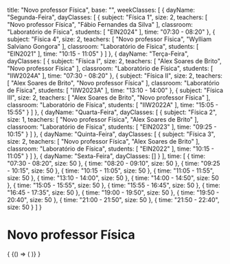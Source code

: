   title: "Novo professor Física",
  base: "",
  weekClasses: [
    {
      dayName: "Segunda-Feira",
      dayClasses: [
        {
          subject: "Física 1",
          size: 2,
          teachers: [
            "Novo professor Física",
            "Fábio Fernandes da Silva"
          ],
          classroom: "Laboratório de Física",
          students: [
            "EIN2024"
          ],
          time: "07:30 - 08:20"
        },
        {
          subject: "Física 4",
          size: 2,
          teachers: [
            "Novo professor Física",
            "Wylliam Salviano Gongora"
          ],
          classroom: "Laboratório de Física",
          students: [
            "EIN2021"
          ],
          time: "10:15 - 11:05"
        }
      ]
    },
    {
      dayName: "Terça-Feira",
      dayClasses: [
        {
          subject: "Física I",
          size: 2,
          teachers: [
            "Alex Soares de Brito",
            "Novo professor Física"
          ],
          classroom: "Laboratório de Física",
          students: [
            "IIW2024A"
          ],
          time: "07:30 - 08:20"
        },
        {
          subject: "Física II",
          size: 2,
          teachers: [
            "Alex Soares de Brito",
            "Novo professor Física"
          ],
          classroom: "Laboratório de Física",
          students: [
            "IIW2023A"
          ],
          time: "13:10 - 14:00"
        },
        {
          subject: "Física III",
          size: 2,
          teachers: [
            "Alex Soares de Brito",
            "Novo professor Física"
          ],
          classroom: "Laboratório de Física",
          students: [
            "IIW2022A"
          ],
          time: "15:05 - 15:55"
        }
      ]
    },
    {
      dayName: "Quarta-Feira",
      dayClasses: [
        {
          subject: "Física 2",
          size: 1,
          teachers: [
            "Novo professor Física",
            "Alex Soares de Brito"
          ],
          classroom: "Laboratório de Física",
          students: [
            "EIN2023"
          ],
          time: "09:25 - 10:15"
        }
      ]
    },
    {
      dayName: "Quinta-Feira",
      dayClasses: [
        {
          subject: "Física 3",
          size: 2,
          teachers: [
            "Novo professor Física",
            "Alex Soares de Brito"
          ],
          classroom: "Laboratório de Física",
          students: [
            "EIN2022"
          ],
          time: "10:15 - 11:05"
        }
      ]
    },
    {
      dayName: "Sexta-Feira",
      dayClasses: []
    }
  ],
  time: [
    {
      time: "07:30 - 08:20",
      size: 50
    },
    {
      time: "08:20 - 09:10",
      size: 50
    },
    {
      time: "09:25 - 10:15",
      size: 50
    },
    {
      time: "10:15 - 11:05",
      size: 50
    },
    {
      time: "11:05 - 11:55",
      size: 50
    },
    {
      time: "13:10 - 14:00",
      size: 50
    },
    {
      time: "14:00 - 14:50",
      size: 50
    },
    {
      time: "15:05 - 15:55",
      size: 50
    },
    {
      time: "15:55 - 16:45",
      size: 50
    },
    {
      time: "16:45 - 17:35",
      size: 50
    },
    {
      time: "19:00 - 19:50",
      size: 50
    },
    {
      time: "19:50 - 20:40",
      size: 50
    },
    {
      time: "21:00 - 21:50",
      size: 50
    },
    {
      time: "21:50 - 22:40",
      size: 50
    }
  ]
}

# Novo professor Física

<div>
  {
    <BrowserOnly>
      {() => (
        <Grid
          title={data.title}
          weekClasses={data.weekClasses}
          time={data.time}
        />
      )}
    </BrowserOnly>
  }
</div>
